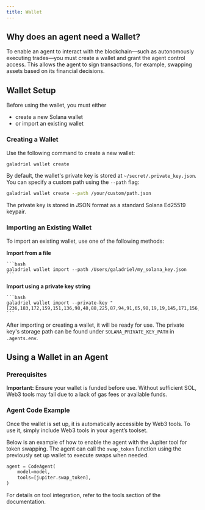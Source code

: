 ```yaml
---
title: Wallet
---
```

## Why does an agent need a Wallet?

To enable an agent to interact with the blockchain—such as autonomously executing trades—you must create a wallet and grant the agent control access. This allows the agent to sign transactions, for example, swapping assets based on its financial decisions.

## Wallet Setup

Before using the wallet, you must either

- create a new Solana wallet
- or import an existing wallet

### Creating a Wallet

Use the following command to create a new wallet:

```bash
galadriel wallet create
```

By default, the wallet's private key is stored at `~/secret/.private_key.json`. You can specify a custom path using the `--path` flag:

```bash
galadriel wallet create --path /your/custom/path.json
```

The private key is stored in JSON format as a standard Solana Ed25519 keypair.

### Importing an Existing Wallet

To import an existing wallet, use one of the following methods:

**Import from a file**

    ```bash
    galadriel wallet import --path /Users/galadriel/my_solana_key.json
    ```

**Import using a private key string**

    ```bash
    galadriel wallet import --private-key "[236,183,172,159,151,136,98,48,88,225,87,94,91,65,98,19,19,145,171,156,142,193,63,132,224,192,216,112,222,61,41,9,226,41,148,80,123,104,2,9,100,141,69,233,137,201,64,43,166,147,184,64,70,212,61,187,36,92,170,120,136,163,236,231]"
    ```


After importing or creating a wallet, it will be ready for use. The private key's storage path can be found under `SOLANA_PRIVATE_KEY_PATH` in `.agents.env`.

## Using a Wallet in an Agent

### Prerequisites

**Important:** Ensure your wallet is funded before use. Without sufficient SOL, Web3 tools may fail due to a lack of gas fees or available funds.

### Agent Code Example

Once the wallet is set up, it is automatically accessible by Web3 tools. To use it, simply include Web3 tools in your agent’s toolset.

Below is an example of how to enable the agent with the Jupiter tool for token swapping. The agent can call the `swap_token` function using the previously set up wallet to execute swaps when needed.

```python
agent = CodeAgent(
    model=model,
    tools=[jupiter.swap_token],
)
```

For details on tool integration, refer to the tools section of the documentation.